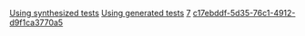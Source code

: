 [[Property:title|Using synthesized tests]]
[[Property:link_title|Using generated tests]]
[[Property:weight|7]]
[[Property:uuid|c17ebddf-5d35-76c1-4912-d9f1ca3770a5]]

{{underconstruction}}






